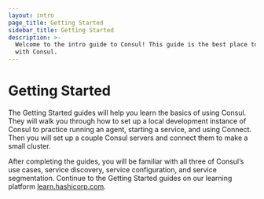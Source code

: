 ```yaml
---
layout: intro
page_title: Getting Started
sidebar_title: Getting Started
description: >-
  Welcome to the intro guide to Consul! This guide is the best place to start
  with Consul.
---
```


# Getting Started

The Getting Started guides will help you learn the basics of using Consul. They will walk you through how to set up a local development instance of Consul to practice running an agent, starting a service, and using Connect. Then you will set up a couple Consul servers and connect them to make a small cluster.

After completing the guides, you will be familiar with all three of Consul’s use cases, service discovery, service configuration, and service segmentation. Continue to the Getting Started guides on our learning platform [learn.hashicorp.com](https://learn.hashicorp.com/consul).
